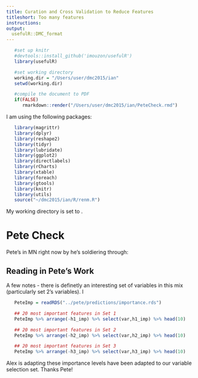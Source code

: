 ```yaml
---
title: Curation and Cross Validation to Reduce Features
titleshort: Too many features
instructions: 
output:
  usefulR::DMC_format
---
```


<!--- # (R code (No Results in Document)) -->
```r
   #set up knitr
   #devtools::install_github('imouzon/usefulR')
   library(usefulR)

   #set working directory
   working.dir = "/Users/user/dmc2015/ian"
   setwd(working.dir)

   #compile the document to PDF
   if(FALSE) 
      rmarkdown::render("/Users/user/dmc2015/ian/PeteCheck.rmd")
```

I am using the following packages:
<!--- # (R code (No Results in Document))-->
```r
   library(magrittr)
   library(dplyr)
   library(reshape2)
   library(tidyr)
   library(lubridate)
   library(ggplot2)
   library(directlabels)
   library(rCharts)
   library(xtable)
   library(foreach)
   library(gtools)
   library(knitr)
   library(utils)
   source("~/dmc2015/ian/R/renm.R")
```
My working directory is set to \verb!~/dmc2015/ian/!.

# Pete Check
Pete's in MN right now by he's soldiering through:

## Reading in Pete's Work

A few notes - there is definetly an interesting set of variables in this mix (particularly set 2's variables). 
I 
<!--- : R code (No Results in Document) -->
```r
   PeteImp = readRDS("../pete/predictions/importance.rds")

   ## 20 most important features in Set 1
   PeteImp %>% arrange(-h1_imp) %>% select(var,h1_imp) %>% head(10)

   ## 20 most important features in Set 2
   PeteImp %>% arrange(-h2_imp) %>% select(var,h2_imp) %>% head(10)

   ## 20 most important features in Set 3
   PeteImp %>% arrange(-h3_imp) %>% select(var,h3_imp) %>% head(10)
```

Alex is adapting these importance levels have been adapted to our variable selection set. Thanks Pete!

